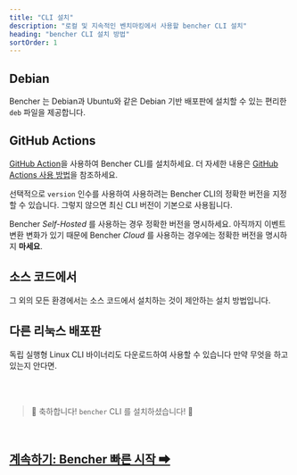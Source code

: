 ```yaml
---
title: "CLI 설치"
description: "로컬 및 지속적인 벤치마킹에서 사용할 bencher CLI 설치"
heading: "bencher CLI 설치 방법"
sortOrder: 1
---
```



## Debian

Bencher 는 Debian과 Ubuntu와 같은 Debian 기반 배포판에 설치할 수 있는 편리한 `deb` 파일을 제공합니다.

<CliDebian />

## GitHub Actions

[GitHub Action](https://github.com/marketplace/actions/bencher-cli)을 사용하여 Bencher CLI를 설치하세요.
더 자세한 내용은 [GitHub Actions 사용 방법](/docs/how-to/github-actions/)을 참조하세요.

<CliGitHubActions />

선택적으로 `version` 인수를 사용하여 사용하려는 Bencher CLI의 정확한 버전을 지정할 수 있습니다.
그렇지 않으면 최신 CLI 버전이 기본으로 사용됩니다.

<CliGitHubActionsVersion />

Bencher *Self-Hosted* 를 사용하는 경우 정확한 버전을 명시하세요.
아직까지 이벤트 변환 변화가 있기 때문에 Bencher *Cloud* 를 사용하는 경우에는 정확한 버전을 명시하지 __마세요__.

## 소스 코드에서

그 외의 모든 환경에서는 소스 코드에서 설치하는 것이 제안하는 설치 방법입니다.

<CliFromSource />

## 다른 리눅스 배포판

독립 실행형 Linux CLI 바이너리도 다운로드하여 사용할 수 있습니다
만약 무엇을 하고 있는지 안다면.

<CliOtherLinux />

<br/>
<br/>

> 🐰 축하합니다! <code>bencher</code> CLI 를 설치하셨습니다! 🎉

<br/>

<h2><a href="/docs/tutorial/quick-start/">계속하기: Bencher 빠른 시작 ➡</a></h2>